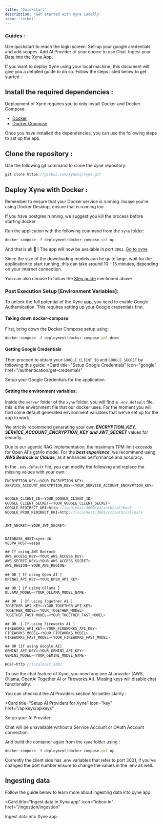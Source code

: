 ```yaml
---
title: 'Quickstart' 
description: 'Get started with Xyne Locally'
icon: 'rocket'
---
```


### Guides :
<CardGroup>
<Card
  title="Step 1 : Quickstart the application." 
  icon="rocket"
  href="/quickstart"
>
Use quickstart to reach the login screen.
</Card>
<Card
  title="Step 2 : Generate Google Credentials And Add Scopes." 
  icon="lock-open"
  href="/authentication/get-credentials"
>
Set-up your google credentials and add scopes.
</Card>
<Card
  title="Step 3 : Add AI provider" 
  icon="comment-code"
  href="/apikeys/apikeys"
>
Add AI Provider of your choice to use Chat.
</Card>
<Card
  title="Step 4 : Ingest Your Data" 
  icon="rotate"
  href="/ingestion/ingestion"
>
Ingest your Data into the Xyne App.
</Card>
</CardGroup>


If you want to deploy Xyne using your local machine, this document will give you a detailed guide to do so.
Follow the steps listed below to get started : 

## Install the required dependencies : 
Deployment of Xyne requires you to only install Docker and Docker Compose:

- [Docker](https://docs.docker.com/engine/install/) 
- [Docker Compose](https://docs.docker.com/compose/install/)

Once you have installed the dependencies, you can use the following steps to set up the app.


## Clone the repository : 

Use the following git command to clone the xyne repository.
```javascript
git clone https://github.com/xynehq/xyne.git
```

## Deploy Xyne with Docker  :

<Tip> Remember to ensure that your Docker service is running. Incase you're using Docker Desktop, ensure that is running too </Tip>

<Tip> If you have postgres running, we suggest you kill the process before starting docker </Tip>

Run the application with the following command from the ```xyne``` folder:
```javascript 
docker-compose -f deployment/docker-compose.yml up
```

And that is all 🎉 ! The app will now be available in port ```3001```.  [Go to xyne](http://localhost:3001/)

<Note> Since the size of the downloading models can be quite large, wait for the application to start running, this can take around 10 - 15 minutes, 
depending on your internet connection. </Note>

<Tip> You can also choose to follow the [Step guide](https://docs.xynehq.com/quickstart#guides) mentioned above</Tip>
### Post Execution Setup [Environment Variables]:

To unlock the full potential of the Xyne app, you need to enable Google Authentication. This requires setting up your Google credentials first.

#### Taking down docker-compose
First, bring down the Docker Compose setup using: 

```javascript 
docker-compose -f deployment/docker-compose.yml down
```
#### Getting Google Credentials
Then proceed to obtain your ```GOOGLE_CLIENT_ID``` and ```GOOGLE_SECRET``` by following this guide:
<Card
  title="Setup Google Credentials"
  icon="google"
  href="/authentication/get-credentials"
>
Setup your Google Credentials for the application.
</Card>

#### Setting the environment variables: 
Inside the ```server``` folder of the ```xyne``` folder, you will find a ```.env.default``` file, this is the environment file that our docker uses.
For the moment you will find some default generated environment variables that we've set up for the app to work.


<Warning> We strictly recommend generating your own ***ENCRYPTION_KEY, SERVICE_ACCOUNT_ENCRYPTION_KEY and JWT_SECRET*** values for security.</Warning>


<Tip>Due to our agentic RAG implementation, the maximum TPM limit exceeds for Open AI's gpt4o model. 
 For the ***best experience***, we recommend using ***AWS Bedrock or Claude***, as it enhances performance and accuracy. </Tip>

In the ```.env.default``` file, you can modify the following and replace the missing values with your own :

```javascript .env.default file
ENCRYPTION_KEY=<YOUR_ENCRYPTION_KEY>
SERVICE_ACCOUNT_ENCRYPTION_KEY=<YOUR_SERVICE_ACCOUNT_ENCRYPTION_KEY> 
  

GOOGLE_CLIENT_ID=<YOUR_GOOGLE_CLIENT_ID>
GOOGLE_CLIENT_SECRET=<YOUR_GOOGLE_CLIENT_SECRET>
GOOGLE_REDIRECT_URI=http://localhost:3000/v1/auth/callback
GOOGLE_PROD_REDIRECT_URI=http://localhost:3001/v1/auth/callback


JWT_SECRET=<YOUR_JWT_SECRET>


DATABASE_HOST=xyne-db
VESPA_HOST=vespa

## If using AWS Bedrock
AWS_ACCESS_KEY=<YOUR_AWS_ACCESS_KEY>
AWS_SECRET_KEY=<YOUR_AWS_ACCESS_SECRET>
AWS_REGION=<YOUR_AWS_REGION>
  
## OR [ If using Open AI ]
OPENAI_API_KEY=<YOUR_OPEN_API_KEY>

## OR [ If using Ollama ] 
OLLAMA_MODEL=<YOUR_OLLAMA_MODEL_NAME> 

## OR  [ If using Together AI ] 
TOGETHER_API_KEY=<YOUR_TOGETHER_API_KEY>
TOGETHER_MODEL=<YOUR_TOGETHER_MODEL>
TOGETHER_FAST_MODEL=<YOUR_TOGETHER_FAST_MODEL>

## OR  [ If using Fireworks AI ] 
FIREWORKS_API_KEY=<YOUR_FIREWORKS_API_KEY>
FIREWORKS_MODEL=<YOUR_FIREWORKS_MODEL>
FIREWORKS_FAST_MODEL=<YOUR_FIREWORKS_FAST_MODEL>

## OR [If using Google AI]
GEMINI_API_KEY=<YOUR_GEMINI_API_KEY> 
GEMINI_MODEL=<YOUR_GEMINI_MODEL_NAME>  

HOST=http://localhost:3001
```

<Tip>To use the chat feature of Xyne, you need any one AI provider (AWS, Ollama, OpenAI Together AI or Fireworks AI). Missing keys will disable chat functionality.</Tip>

You can checkout the AI Providers section for better clarity : 

<Card
  title="Setup AI Providers for Xyne"
  icon="key"
  href="/apikeys/apikeys"
>
Setup your AI Provider.
</Card>

<Warning> Chat will be unavailable without a Service Account or OAuth Account connection. </Warning>

And build the container again from the ``xyne`` folder using : 

```javascript 
docker-compose -f deployment/docker-compose.yml up 
```

<Note> Currently the client side has .env variables that refer to port 3001, if you've changed the port number ensure to change the values in the .env as well. </Note>

## Ingesting data 
Follow the guide below to learn more about ingesting data into xyne app: 

<Card
  title="Ingest data in Xyne app"
  icon="inbox-in"
  href="/ingestion/ingestion"
>
Ingest data into Xyne app.
</Card>


